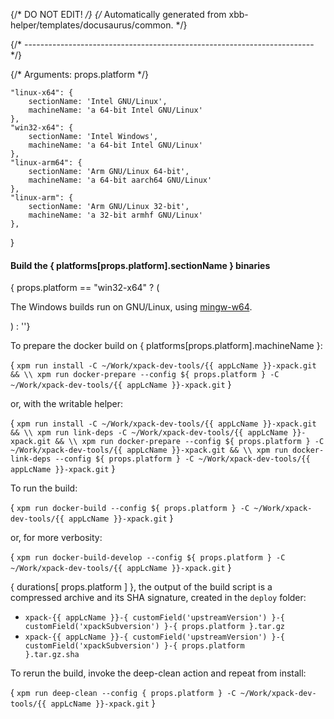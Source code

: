 {/* DO NOT EDIT! */}
{/* Automatically generated from xbb-helper/templates/docusaurus/common. */}



{/* ------------------------------------------------------------------------ */}

{/* Arguments: props.platform */}

    "linux-x64": {
        sectionName: 'Intel GNU/Linux',
        machineName: 'a 64-bit Intel GNU/Linux'
    },
    "win32-x64": {
        sectionName: 'Intel Windows',
        machineName: 'a 64-bit Intel GNU/Linux'
    },
    "linux-arm64": {
        sectionName: 'Arm GNU/Linux 64-bit',
        machineName: 'a 64-bit aarch64 GNU/Linux'
    },
    "linux-arm": {
        sectionName: 'Arm GNU/Linux 32-bit',
        machineName: 'a 32-bit armhf GNU/Linux'
    },
}

#### Build the { platforms[props.platform].sectionName } binaries

{ props.platform == "win32-x64" ? ( <p>The Windows builds run on GNU/Linux, using <a href="https://mingw-w64.org">mingw-w64</a>.</p> ) : ''}

To prepare the docker build on { platforms[props.platform].machineName }:

<CodeBlock language="sh"> {
`xpm run install -C ~/Work/xpack-dev-tools/{{ appLcName }}-xpack.git && \\
xpm run docker-prepare --config ${ props.platform } -C ~/Work/xpack-dev-tools/{{ appLcName }}-xpack.git`
} </CodeBlock>

or, with the writable helper:

<CodeBlock language="sh"> {
`xpm run install -C ~/Work/xpack-dev-tools/{{ appLcName }}-xpack.git && \\
xpm run link-deps -C ~/Work/xpack-dev-tools/{{ appLcName }}-xpack.git && \\
xpm run docker-prepare --config ${ props.platform } -C ~/Work/xpack-dev-tools/{{ appLcName }}-xpack.git && \\
xpm run docker-link-deps --config ${ props.platform } -C ~/Work/xpack-dev-tools/{{ appLcName }}-xpack.git`
} </CodeBlock>

To run the build:

<CodeBlock language="sh"> {
`xpm run docker-build --config ${ props.platform } -C ~/Work/xpack-dev-tools/{{ appLcName }}-xpack.git`
} </CodeBlock>

or, for more verbosity:

<CodeBlock language="sh"> {
`xpm run docker-build-develop --config ${ props.platform } -C ~/Work/xpack-dev-tools/{{ appLcName }}-xpack.git`
} </CodeBlock>

{ durations[ props.platform ] }, the output of the build script is a compressed
archive and its SHA signature, created in the `deploy` folder:

* <code>xpack-{{ appLcName }}-{ customField('upstreamVersion') }-{ customField('xpackSubversion') }-{ props.platform }.tar.gz</code>
* <code>xpack-{{ appLcName }}-{ customField('upstreamVersion') }-{ customField('xpackSubversion') }-{ props.platform }.tar.gz.sha</code>

To rerun the build, invoke the deep-clean action and repeat from install:

<CodeBlock language="sh"> {
`xpm run deep-clean --config { props.platform } -C ~/Work/xpack-dev-tools/{{ appLcName }}-xpack.git`
} </CodeBlock>

